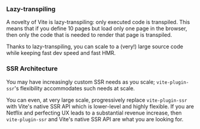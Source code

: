 
### Lazy-transpiling

A novelty of Vite is lazy-transpiling: only executed code is transpiled.
This means that if you define 10 pages but load only one page in the browser, then only the code that is needed to render that page is transpiled.

Thanks to lazy-transpiling, you can scale to a (very!) large source code while keeping fast dev speed and fast HMR.

### SSR Architecture

You may have increasingly custom SSR needs as you scale; `vite-plugin-ssr`'s flexibility accommodates such needs at scale.

You can even, at very large scale, progressively replace `vite-plugin-ssr` with Vite's native SSR API which is lower-level and highly flexible. If you are Netflix and perfecting UX leads to a substantial revenue increase, then `vite-plugin-ssr` and Vite's native SSR API are what you are looking for.

<TweetsAboutScability />
